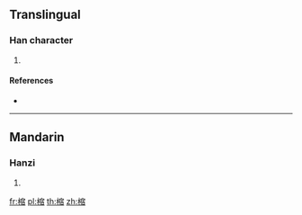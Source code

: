 ==Translingual==

===Han character===
{{Han char|rn=75|rad=木|as=11|sn=15|four=|canj=DJOA|ids=⿰木宿}}

# {{defn|Han|sort=木11}}

====References====
* {{Han ref|kx=0549.220|dkj=15421|dj=0937.170|hdz=21284.120|uh=6A0E|ud=27150}}

----

==Mandarin==

===Hanzi===
{{cmn-hanzi|pin=[[suō]] ([[suo1]])|wg=so<sup>1</sup>}}

# {{defn|lang=cmn|sort=木11}}

[[fr:樎]]
[[pl:樎]]
[[th:樎]]
[[zh:樎]]